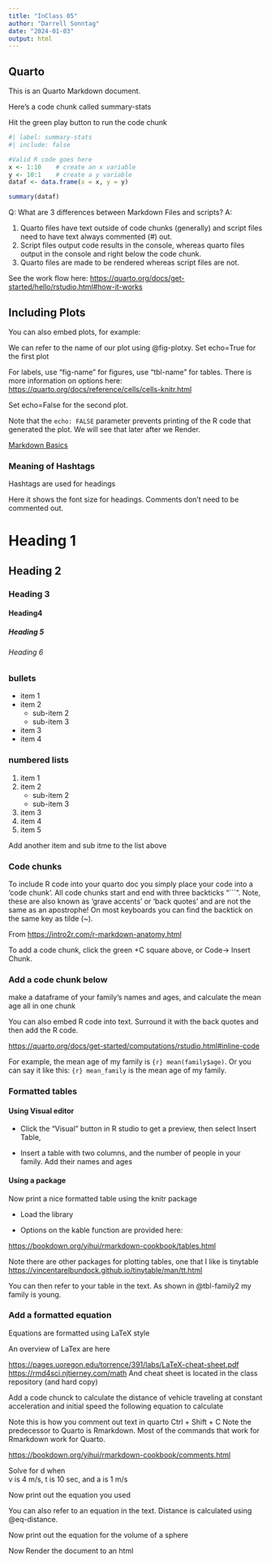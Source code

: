 ```yaml
---
title: "InClass 05"
author: "Darrell Sonntag"
date: "2024-01-03"
output: html
---
```


## Quarto

This is an Quarto Markdown document.

Here's a code chunk called summary-stats

Hit the green play button to run the code chunk

```r
#| label: summary-stats
#| include: false

#Valid R code goes here
x <- 1:10    # create an x variable
y <- 10:1    # create a y variable
dataf <- data.frame(x = x, y = y)

summary(dataf)
```


Q: What are 3 differences between Markdown Files and scripts? A:

1.  Quarto files have text outside of code chunks (generally) and script files need to have text always commented (#) out.
2.  Script files output code results in the console, whereas quarto files output in the console and right below the code chunk.
3.  Quarto files are made to be rendered whereas script files are not.

See the work flow here: <https://quarto.org/docs/get-started/hello/rstudio.html#how-it-works>

## Including Plots

You can also embed plots, for example:

We can refer to the name of our plot using @fig-plotxy.
Set echo=True for the first plot



For labels, use "fig-name" for figures, use "tbl-name" for tables. There is more information on options here: <https://quarto.org/docs/reference/cells/cells-knitr.html>

Set echo=False for the second plot. 



Note that the `echo: FALSE` parameter prevents printing of the R code that generated the plot. We will see that later after we Render.


[Markdown Basics](https://quarto.org/docs/authoring/markdown-basics.html)

### Meaning of Hashtags

Hashtags are used for headings

Here it shows the font size for headings. Comments don't need to be commented out.

# Heading 1

## Heading 2

### Heading 3

#### Heading4

##### Heading 5

###### Heading 6

### bullets

-   item 1
-   item 2
    -   sub-item 2
    -   sub-item 3
-   item 3
-   item 4

### numbered lists

1.  item 1
2.  item 2
    -   sub-item 2
    -   sub-item 3
3.  item 3
4.  item 4
5.  item 5


Add another item and sub itme to the list above



<!-- Note, you don't need to have the order of the numbers correct in the source file -->

<!-- You can enter a comments using ctr-shift-c (Command + Shift + C on macOS) -->

### Code chunks

To include R code into your quarto doc you simply place your code into a ‘code chunk’. All code chunks start and end with three backticks "\`\`\`". Note, these are also known as ‘grave accents’ or ‘back quotes’ and are not the same as an apostrophe! On most keyboards you can find the backtick on the same key as tilde (\~).

From <https://intro2r.com/r-markdown-anatomy.html>

To add a code chunk, click the green +C square above, or Code-\> Insert Chunk.

### Add a code chunk below

make a dataframe of your family's names and ages, and calculate the mean age all in one chunk


You can also embed R code into text. Surround it with the back quotes and then add the R code.

<https://quarto.org/docs/get-started/computations/rstudio.html#inline-code>

For example, the mean age of my family is `{r} mean(family$age)`.
Or you can say it like this:  `{r} mean_family` is the mean age of my family.

### Formatted tables

#### Using Visual editor

-   Click the "Visual" button in R studio to get a preview, then select Insert Table,

-   Insert a table with two columns, and the number of people in your family. Add their names and ages

#### Using a package

Now print a nice formatted table using the knitr package

-   Load the library

-   Options on the kable function are provided here:

<https://bookdown.org/yihui/rmarkdown-cookbook/tables.html>


Note there are other packages for plotting tables, one that I like is tinytable <https://vincentarelbundock.github.io/tinytable/man/tt.html>



You can then refer to your table in the text. As shown in @tbl-family2 my family is young.  



### Add a formatted equation

Equations are formatted using LaTeX style

An overview of LaTex are here

<https://pages.uoregon.edu/torrence/391/labs/LaTeX-cheat-sheet.pdf> <https://rmd4sci.njtierney.com/math> And cheat sheet is located in the class repository (and hard copy)

Add a code chunck to calculate the distance of vehicle traveling at constant acceleration and initial speed the following equation to calculate

<!-- d=v*t+(1/2)a*t^2 -->

Note this is how you comment out text in quarto Ctrl + Shift + C Note the predecessor to Quarto is Rmarkdown. Most of the commands that work for Rmarkdown work for Quarto.

<https://bookdown.org/yihui/rmarkdown-cookbook/comments.html>

Solve for d when\
v is 4 m/s, t is 10 sec, and a is 1 m/s

Now print out the equation you used



You can also refer to an equation in the text. Distance is calculated using @eq-distance.

Now print out the equation for the volume of a sphere


Now Render the document to an html
